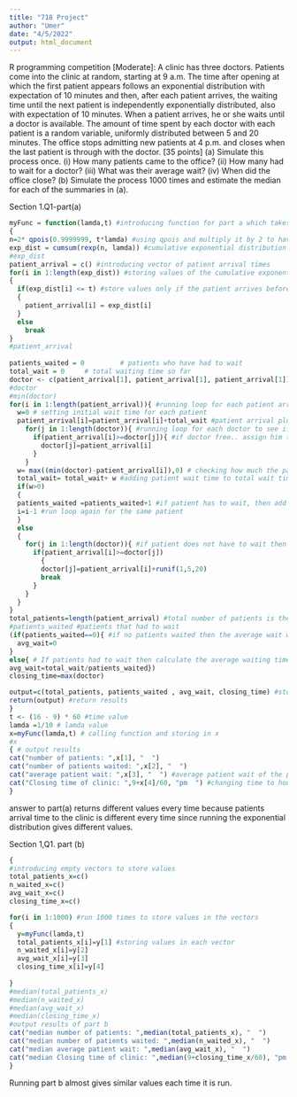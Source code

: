 ---
title: "718 Project"
author: "Umer"
date: "4/5/2022"
output: html_document
---
R programming competition [Moderate]: A clinic has three doctors. Patients come
into the clinic at random, starting at 9 a.m. The time after opening at which the first
patient appears follows an exponential distribution with expectation of 10 minutes and
then, after each patient arrives, the waiting time until the next patient is independently
exponentially distributed, also with expectation of 10 minutes. When a patient arrives,
he or she waits until a doctor is available. The amount of time spent by each doctor
with each patient is a random variable, uniformly distributed between 5 and 20 minutes.
The office stops admitting new patients at 4 p.m. and closes when the last patient is
through with the doctor. [35 points]
(a) Simulate this process once. (i) How many patients came to the office? (ii) How
many had to wait for a doctor? (iii) What was their average wait? (iv) When did
the office close?
(b) Simulate the process 1000 times and estimate the median for each of the summaries
in (a).

Section 1.Q1-part(a)
```{r}
myFunc = function(lamda,t) #introducing function for part a which takes value of lamda and time to return output
{
n=2* qpois(0.9999999, t*lamda) #using qpois and multiply it by 2 to have a same count
exp_dist = cumsum(rexp(n, lamda)) #cumulative exponential distribution with n calculated in previous step
#exp_dist
patient_arrival = c() #introducing vector of patient arrival times
for(i in 1:length(exp_dist)) #storing values of the cumulative exponential distribution in the patient arrival time vector
{
  if(exp_dist[i] <= t) #store values only if the patient arrives before 4 pm.
  {
    patient_arrival[i] = exp_dist[i]
  }
  else 
    break
}
#patient_arrival
  
patients_waited = 0         # patients who have had to wait
total_wait = 0     # total waiting time so far
doctor <- c(patient_arrival[1], patient_arrival[1], patient_arrival[1]) # next time at which each doctor is free to see another patient
#doctor
#min(doctor)
for(i in 1:length(patient_arrival)){ #running loop for each patient arriving at the clinic
  w=0 # setting initial wait time for each patient
  patient_arrival[i]=patient_arrival[i]+total_wait #patient arrival plus the time he had to wait because of previous waiting patients
    for(j in 1:length(doctor)){ #running loop for each doctor to see if anyone's free
      if(patient_arrival[i]>=doctor[j]){ #if doctor free.. assign him the time of patient arrival time
        doctor[j]=patient_arrival[i]
      }
    }
  w= max((min(doctor)-patient_arrival[i]),0) # checking how much the patient had to wait for
  total_wait= total_wait+ w #adding patient wait time to total wait time
  if(w>0) 
  {
  patients_waited =patients_waited+1 #if patient has to wait, then add one to the number of patients who have had to wait
  i=i-1 #run loop again for the same patient
  }
  else
  {
    for(j in 1:length(doctor)){ #if patient does not have to wait then assign doctor to that patient
      if(patient_arrival[i]>=doctor[j])
        {
        doctor[j]=patient_arrival[i]+runif(1,5,20)
        break
      }
    }
  }
}
total_patients=length(patient_arrival) #total number of patients is the length of the vector of patients arrival
#patients_waited #patients that had to wait
(if(patients_waited==0){ #if no patients waited then the average wait will be equal to 0
  avg_wait=0
}
else{ # If patients had to wait then calculate the average waiting time
avg_wait=total_wait/patients_waited})
closing_time=max(doctor)

output=c(total_patients, patients_waited , avg_wait, closing_time) #store results in vector
return(output) #return results
}
t <- (16 - 9) * 60 #time value
lamda =1/10 # lamda value
x=myFunc(lamda,t) # calling function and storing in x
#x
{ # output results
cat("number of patients: ",x[1], "  ")
cat("number of patients waited: ",x[2], "  ")
cat("average patient wait: ",x[3], "  ") #average patient wait of the patients who waited
cat("Closing time of clinic: ",9+x[4]/60, "pm  ") #changing time to hours
}

```
answer to part(a) returns different values every time because patients arrival time to the clinic is different every time since running the exponential distribution gives different values.

Section 1,Q1. part (b)
```{r}
{
#introducing empty vectors to store values
total_patients_x=c()
n_waited_x=c()
avg_wait_x=c()
closing_time_x=c()

for(i in 1:1000) #run 1000 times to store values in the vectors
{
  y=myFunc(lamda,t)
  total_patients_x[i]=y[1] #storing values in each vector
  n_waited_x[i]=y[2]
  avg_wait_x[i]=y[3]
  closing_time_x[i]=y[4]
  
}
#median(total_patients_x)
#median(n_waited_x)
#median(avg_wait_x)
#median(closing_time_x)
#output results of part b
cat("median number of patients: ",median(total_patients_x), "  ")
cat("median number of patients waited: ",median(n_waited_x), "  ")
cat("median average patient wait: ",median(avg_wait_x), "  ")
cat("median Closing time of clinic: ",median(9+closing_time_x/60), "pm  ")
}
```
Running part b almost gives similar values each time it is run.

